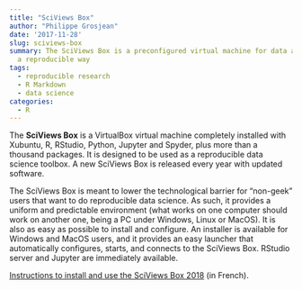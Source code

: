 ```yaml
---
title: "SciViews Box"
author: "Philippe Grosjean"
date: '2017-11-28'
slug: sciviews-box
summary: The SciViews Box is a preconfigured virtual machine for data analysis in
  a reproducible way
tags:
  - reproducible research
  - R Markdown
  - data science
categories:
  - R
---
```


The **SciViews Box** is a VirtualBox virtual machine completely installed with Xubuntu, R, RStudio, Python, Jupyter and Spyder, plus more than a thousand packages. It is designed to be used as a reproducible data science toolbox. A new SciViews Box is released every year with updated software.

The SciViews Box is meant to lower the technological barrier for "non-geek" users that want to do reproducible data science. As such, it provides a uniform and predictable environment (what works on one computer should work on another one, being a PC under Windows, Linux or MacOS). It is also as easy as possible to install and configure. An installer is available for Windows and MacOS users, and it provides an easy launcher that automatically configures, starts, and connects to the SciViews Box. RStudio server and Jupyter are immediately available.

[Instructions to install and use the SciViews Box 2018](http://biodatascience-course.sciviews.org/sdd-umons/install.html) (in French).
<!--stackedit_data:
eyJoaXN0b3J5IjpbMjQ2NTY0MTc5XX0=
-->

